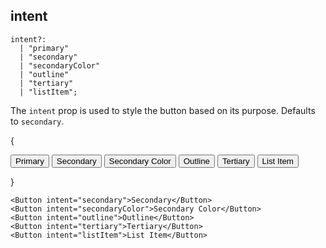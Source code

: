 
## intent

```
intent?:
  | "primary"
  | "secondary"
  | "secondaryColor"
  | "outline"
  | "tertiary"
  | "listItem";
```

The `intent` prop is used to style the button based on its purpose. Defaults to
`secondary`.

{

<div className="flex gap-2">
  <Button intent="primary">Primary</Button>
  <Button intent="secondary">Secondary</Button>
  <Button intent="secondaryColor">Secondary Color</Button>
  <Button intent="outline">Outline</Button>
  <Button intent="tertiary">Tertiary</Button>
  <Button intent="listItem">List Item</Button>
</div>

}

```tsx
<Button intent="secondary">Secondary</Button>
<Button intent="secondaryColor">Secondary Color</Button>
<Button intent="outline">Outline</Button>
<Button intent="tertiary">Tertiary</Button>
<Button intent="listItem">List Item</Button>
```
